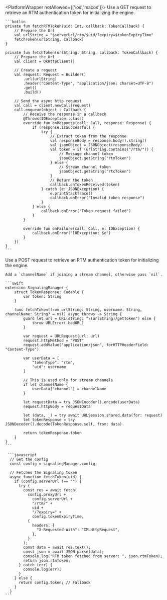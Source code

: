 <PlatformWrapper notAllowed={['ios','macos']}>
    Use a GET request to retrieve an RTM authentication token for initializing the <Vg k="MESS" /> engine.
</PlatformWrapper>
<PlatformWrapper platform='android'>

    ```kotlin
    private fun fetchRTMToken(uid: Int, callback: TokenCallback) {
        // Prepare the Url
        val urlString = "$serverUrl/rtm/$uid/?expiry=$tokenExpiryTime"
        fetchToken(urlString, callback)
    }

    private fun fetchToken(urlString: String, callback: TokenCallback) {
        // Prepare the Url
        val client = OkHttpClient()

        // Create a request
        val request: Request = Builder()
            .url(urlString)
            .header("Content-Type", "application/json; charset=UTF-8")
            .get()
            .build()

        // Send the async http request
        val call = client.newCall(request)
        call.enqueue(object : Callback {
            // Receive the response in a callback
            @Throws(IOException::class)
            override fun onResponse(call: Call, response: Response) {
                if (response.isSuccessful) {
                    try {
                        // Extract token from the response
                        val responseBody = response.body!!.string()
                        val jsonObject = JSONObject(responseBody)
                        val token = if (urlString.contains("/rtm/")) {
                            // Message channel token
                            jsonObject.getString("rtmToken")
                        } else {
                            // Stream channel token
                            jsonObject.getString("rtcToken")
                        }
                        // Return the token
                        callback.onTokenReceived(token)
                    } catch (e: JSONException) {
                        e.printStackTrace()
                        callback.onError("Invalid token response")
                    }
                } else {
                    callback.onError("Token request failed")
                }
            }

            override fun onFailure(call: Call, e: IOException) {
                callback.onError("IOException: $e")
            }
        })
    }
    ```

</PlatformWrapper>
<PlatformWrapper platform={['ios','macos']}>
    Use a POST request to retrieve an RTM authentication token for initializing the <Vg k="MESS" /> engine.

    Add a `channelName` if joining a stream channel, otherwise pass `nil`.

    ```swift
    extension SignalingManager {
        struct TokenResponse: Codable {
            var token: String
        }

        func fetchToken(from urlString: String, username: String, channelName: String? = nil) async throws -> String {
            guard let url = URL(string: "\(urlString)/getToken") else {
                throw URLError(.badURL)
            }

            var request = URLRequest(url: url)
            request.httpMethod = "POST"
            request.addValue("application/json", forHTTPHeaderField: "Content-Type")

            var userData = [
                "tokenType": "rtm",
                "uid": username
            ]

            // This is used only for stream channels
            if let channelName {
                userData["channel"] = channelName
            }

            let requestData = try JSONEncoder().encode(userData)
            request.httpBody = requestData

            let (data, _) = try await URLSession.shared.data(for: request)
            let tokenResponse = try JSONDecoder().decode(TokenResponse.self, from: data)

            return tokenResponse.token
        }
    }
    ```
</PlatformWrapper>

<PlatformWrapper platform = 'web'>

     ```javascript
      // Get the config
      const config = signalingManager.config;

      // Fetches the Signaling token
      async function fetchToken(uid) {
        if (config.serverUrl !== "") {
          try {
            const res = await fetch(
              config.proxyUrl +
                config.serverUrl +
                "/rtm/" +
                uid +
                "/?expiry=" +
                config.tokenExpiryTime,
              {
                headers: {
                  "X-Requested-With": "XMLHttpRequest",
                },
              }
            );
            const data = await res.text();
            const json = await JSON.parse(data);
            console.log("RTM token fetched from server: ", json.rtmToken);
            return json.rtmToken;
          } catch (err) {
            console.log(err);
          }
        } else {
          return config.token; // Fallback
        }
      }
    ```  
</PlatformWrapper>
